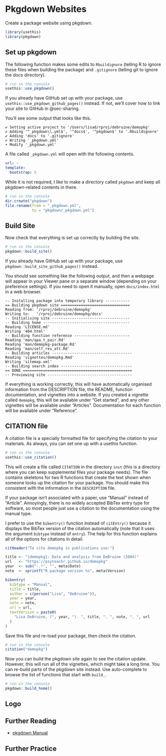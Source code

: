 # Pkgdown Websites {#sec-pkgdown}

Create a package website using pkgdown.

```r
library(usethis)
library(pkgdown)
```

## Set up pkgdown

The following function makes some edits to `Rbuildignore` (telling R to ignore these files when building the package) and `.gitignore` (telling git to ignore the docs directory).

```r
# run in the console
usethis::use_pkgdown()
```

::: {.try}
If you already have GitHub set up with your package, use `usethis::use_pkgdown_github_pages()` instead. If not, we'll cover how to link your site to GitHub in @sec-sharing. 
:::

You'll see some output that looks like this. 

::: {.cell-output}
```
✔ Setting active project to '/Users/lisad/rproj/debruine/demopkg'
✔ Adding '^_pkgdown\\.yml$', '^docs$', '^pkgdown$' to '.Rbuildignore'
✔ Adding 'docs' to '.gitignore'
✔ Writing '_pkgdown.yml'
• Modify '_pkgdown.yml'
```
:::

A file called `_pkgdown.yml` will open with the following contents. 

``` yaml
url: ~
template:
  bootstrap: 5
```

While it is not required, I like to make a directory called `pkgdown` and keep all pkgdown-related contents in there.

```r
# run in the console
dir.create("pkgdown")
file.rename(from = "_pkgdown.yml",
            to = "pkgdown/_pkgdown.yml")
```

## Build Site

Now check that everything is set up correctly by building the site.

```r
# run in the console
pkgdown::build_site()
```

::: {.try}
If you already have GitHub set up with your package, use `pkgdown::build_site_github_pages()` instead.
:::

You should see something like the following output, and then a webpage will appear in your Viewer pane or a separate window (depending on your preference settings). If you need to open it manually, open `docs/index.html` in a web browser.

::: {.cell-output}
```
-- Installing package into temporary library -----------
== Building pkgdown site ===============================
Reading from: '/rproj/debruine/demopkg'
Writing to:   '/rproj/debruine/demopkg/docs'
-- Initialising site -----------------------------------
-- Building home ---------------------------------------
Reading 'LICENSE.md'
Writing '404.html'
-- Building function reference -------------------------
Reading 'man/apa_t_pair.Rd'
Reading 'man/demopkg-package.Rd'
Reading 'man/self_res_att.Rd'
-- Building articles ------------------------------------
Reading 'vignettes/demopkg.Rmd'
Writing 'sitemap.xml'
-- Building search index --------------------------------
== DONE =================================================
-- Previewing site --------------------------------------
```
:::

If everything is working correctly, this will have automatically organised information from the DESCRIPTION file, the README, function documentation, and vignettes into a website. If you created a vignette called `demopkg`, this will be available under "Get started", and any other vignettes will be available under "Articles". Documentation for each function will be available under "Reference". 


## CITATION file

A citation file is a specially formatted file for specifying the citation to your materials. As always, you can set one up with a usethis function.

```r
# run in the console
usethis::use_citation()
```

This will create a file called `CITATION` in the directory `inst` (this is a directory where you can keep supplemental files your package needs). The file contains skeletons for two R functions that create the text shown when someone looks up the citation for your package. You should make this consistent with the information in the `DESCRIPTION` file.

If your package isn't associated with a paper, use "Manual" instead of "Article". Annoyingly, there is no widely accepted BibTex entry type for software, so most people just use a citation to the documentation using the manual type.

I prefer to use the `bibentry()` function instead of `citEntry()` because it displays the BibTex version of the citation automatically (note that it uses the argument `bibtype` instead of `entry`). The help for this function explains all of the options for citations in detail.

```r
citHeader("To cite demopkg in publications use:")

title <- "{demopkg}: Data and analysis from DeBruine (2004)"
url   <- "https://psyteachr.github.io/demopkg"
year  <- sub("-.*", "", meta$Date)
note  <- sprintf("R package version %s", meta$Version)

bibentry(
  bibtype = "Manual",
  title = title,
  author = c(person("Lisa", "DeBruine")),
  year = year,
  note = note,
  url = url,
  textVersion = paste0(
    "Lisa DeBruine, (", year, "). ", title, ". ", note, ". ", url
  )
)
```

Save this file and re-load your package, then check the citation.

```r
# run in the console
citation("demopkg")
```

Now you can build the pkgdown site again to see the citation update. However, this will run all of the vignettes, which might take a long time. You can re-build parts of the pkgdown site instead. Use auto-complete to browse the list of functions that start with `build_`. 

```r
# run in the console
pkgdown::build_home()
```

## Logo




## Further Reading

* [pkgdown Manual](https://pkgdown.r-lib.org/)

## Further Practice

